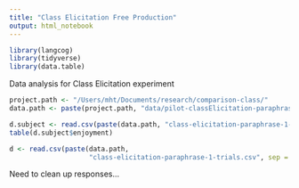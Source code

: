 ```yaml
---
title: "Class Elicitation Free Production"
output: html_notebook
---
```


```r
library(langcog)
library(tidyverse)
library(data.table)
```

Data analysis for Class Elicitation experiment

```r
project.path <- "/Users/mht/Documents/research/comparison-class/"
data.path <- paste(project.path, "data/pilot-classElicitation-paraphrase-1/", sep = "")
```

```r
d.subject <- read.csv(paste(data.path, "class-elicitation-paraphrase-1-subject_information.csv", sep = ""))
table(d.subject$enjoyment)
```

```r
d <- read.csv(paste(data.path, 
                    "class-elicitation-paraphrase-1-trials.csv", sep = ""))
```

Need to clean up responses...

